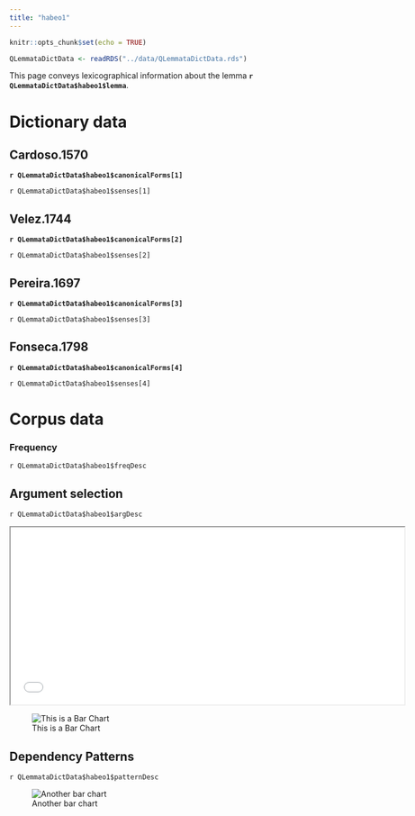 ```yaml
---
title: "habeo1"
---
```



```r
knitr::opts_chunk$set(echo = TRUE)

QLemmataDictData <- readRDS("../data/QLemmataDictData.rds")

```


This page conveys lexicographical information about the lemma **`r QLemmataDictData$habeo1$lemma`**.

# Dictionary data

::: panel-tabset
## Cardoso.1570
**`r QLemmataDictData$habeo1$canonicalForms[1]`**

`r QLemmataDictData$habeo1$senses[1]`

## Velez.1744
**`r QLemmataDictData$habeo1$canonicalForms[2]`**

`r QLemmataDictData$habeo1$senses[2]`

## Pereira.1697
**`r QLemmataDictData$habeo1$canonicalForms[3]`**

`r QLemmataDictData$habeo1$senses[3]`

## Fonseca.1798
**`r QLemmataDictData$habeo1$canonicalForms[4]`**

`r QLemmataDictData$habeo1$senses[4]`

:::


# Corpus data

### Frequency
`r QLemmataDictData$habeo1$freqDesc`

::: panel-tabset
## Argument selection
`r QLemmataDictData$habeo1$argDesc`

<iframe width="700" height="315" src="img/habeo1_ArgcTree.html">

</iframe>

::: column-margin
![This is a Bar Chart](../img/habeo1_ArgsFreqBars.png)
:::

## Dependency Patterns
`r QLemmataDictData$habeo1$patternDesc`

::: column-margin
![Another bar chart](../img/habeo1_FrameFreqBars.png)
:::

:::

